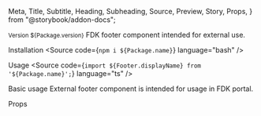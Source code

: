  Meta,
  Title,
  Subtitle,
  Heading,
  Subheading,
  Source,
  Preview,
  Story,
  Props,
} from "@storybook/addon-docs";



<Meta title="Components/External footer" />

<Title>External footer</Title>
<Subtitle>
  <small>Version ${Package.version}</small>
</Subtitle>
<Subtitle>FDK footer component intended for external use.</Subtitle>

<Heading>Installation</Heading>
<Source code={`npm i ${Package.name}`} language="bash" />

<Heading>Usage</Heading>
<Source
  code={`import ${Footer.displayName} from '${Package.name}';`}
  language="ts"
/>

<Subheading>Basic usage</Subheading>
<Subtitle>
  External footer component is intended for usage in FDK portal.
</Subtitle>

<Preview>
  <Story name="Basic usage">
    <Footer />
  </Story>
</Preview>

<Preview>
  <Story name="English footer">
    <Footer language="en" />
  </Story>
</Preview>

<Heading>Props</Heading>
<Props of={Footer} />
